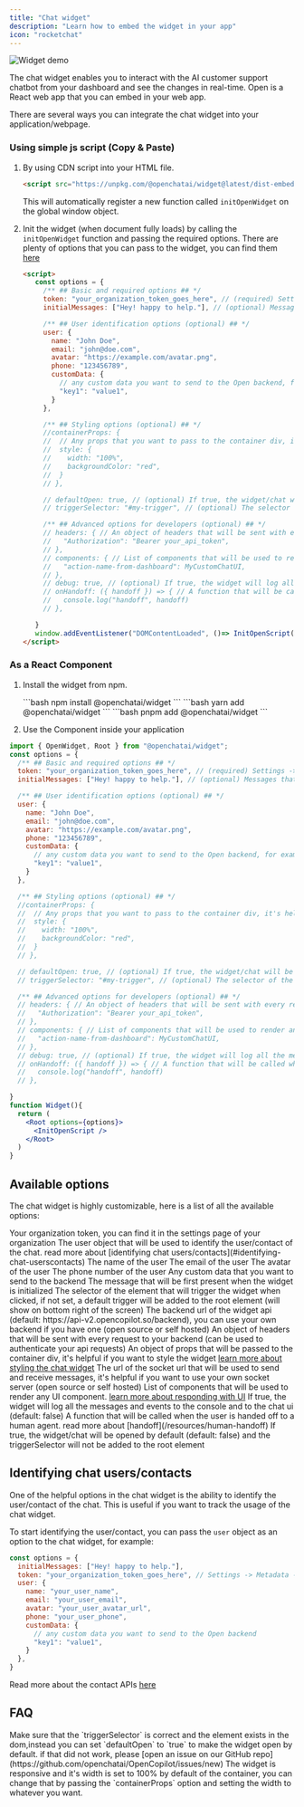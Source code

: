 ```yaml
---
title: "Chat widget"
description: "Learn how to embed the widget in your app"
icon: "rocketchat"
---
```


<img src="/widget/example.png" alt="Widget demo" />



The chat widget enables you to interact with the AI customer support chatbot from your dashboard and see the changes in real-time. Open is a React web app that you can embed in your web app.

There are several ways you can integrate the chat widget into your application/webpage.


<CardGroup cols={2}>
  <Card title="As a JavaScript File" href='#using-simple-js-script' icon="js"></Card>
  <Card title='As a React Component (via npm)' href='#as-a-react-component' icon='react'></Card>
</CardGroup>

### Using simple js script (Copy & Paste)

1. By using CDN script into your HTML file.
   ```html
   <script src="https://unpkg.com/@openchatai/widget@latest/dist-embed/pilot.js"></script>
   ```
   This will automatically register a new function called `initOpenWidget` on the global window object.

2. Init the widget (when document fully loads) by calling the `initOpenWidget` function and passing the required options.
    There are plenty of options that you can pass to the widget, you can find them [here](#options)
   ```html
   <script>
      const options = {
        /** ## Basic and required options ## */
        token: "your_organization_token_goes_here", // (required) Settings -> Metadata -> Token
        initialMessages: ["Hey! happy to help."], // (optional) Messages that will be first present when the chat widget is initialized

        /** ## User identification options (optional) ## */
        user: {
          name: "John Doe",
          email: "john@doe.com",
          avatar: "https://example.com/avatar.png",
          phone: "123456789",
          customData: {
            // any custom data you want to send to the Open backend, for example:
            "key1": "value1",
          }
        },

        /** ## Styling options (optional) ## */
        //containerProps: {
        //  // Any props that you want to pass to the container div, it's helpful if you want to style the widget
        //  style: {
        //    width: "100%",
        //    backgroundColor: "red",
        //  }
        // },

        // defaultOpen: true, // (optional) If true, the widget/chat will be opened by default (default: false) and the triggerSelector will not be added to the root element
        // triggerSelector: "#my-trigger", // (optional) The selector of the element that will trigger the widget when clicked, if not set, a default trigger will be added to the root element (will show on bottom right of the screen)

        /** ## Advanced options for developers (optional) ## */
        // headers: { // An object of headers that will be sent with every request to your backend (can be used to authenticate your api requests)
        //   "Authorization": "Bearer your_api_token",
        // },
        // components: { // List of components that will be used to render any UI component. read more about [responding with UI](#responding-with-ui)
        //   "action-name-from-dashboard": MyCustomChatUI,
        // },
        // debug: true, // (optional) If true, the widget will log all the messages and events to the console and to the chat ui (default: false)
        // onHandoff: ({ handoff }) => { // A function that will be called when the user is handed off to a human agent. read more about [handoff](/resources/human-handoff)
        //   console.log("handoff", handoff)
        // },

      }
      window.addEventListener("DOMContentLoaded", ()=> InitOpenScript(options)); // window.onload
   </script>
   ```

### As a React Component

1. Install the widget from npm.

   <Tabs>
     <Tab title="npm">
     ```bash
      npm install @openchatai/widget 
      ```
      </Tab>
     <Tab title="yarn">
     ```bash
      yarn add @openchatai/widget 
      ```
      </Tab>
     <Tab title="pnpm">
     ```bash 
     pnpm add @openchatai/widget 
     ```
     </Tab>
   </Tabs>

2. Use the Component inside your application

```jsx
import { OpenWidget, Root } from "@openchatai/widget"; 
const options = {
  /** ## Basic and required options ## */
  token: "your_organization_token_goes_here", // (required) Settings -> Metadata -> Token
  initialMessages: ["Hey! happy to help."], // (optional) Messages that will be first present when the chat widget is initialized

  /** ## User identification options (optional) ## */
  user: {
    name: "John Doe",
    email: "john@doe.com",
    avatar: "https://example.com/avatar.png",
    phone: "123456789",
    customData: {
      // any custom data you want to send to the Open backend, for example:
      "key1": "value1",
    }
  },

  /** ## Styling options (optional) ## */
  //containerProps: {
  //  // Any props that you want to pass to the container div, it's helpful if you want to style the widget
  //  style: {
  //    width: "100%",
  //    backgroundColor: "red",
  //  }
  // },

  // defaultOpen: true, // (optional) If true, the widget/chat will be opened by default (default: false) and the triggerSelector will not be added to the root element
  // triggerSelector: "#my-trigger", // (optional) The selector of the element that will trigger the widget when clicked, if not set, a default trigger will be added to the root element (will show on bottom right of the screen)

  /** ## Advanced options for developers (optional) ## */
  // headers: { // An object of headers that will be sent with every request to your backend (can be used to authenticate your api requests)
  //   "Authorization": "Bearer your_api_token",
  // },
  // components: { // List of components that will be used to render any UI component. read more about [responding with UI](#responding-with-ui)
  //   "action-name-from-dashboard": MyCustomChatUI,
  // },
  // debug: true, // (optional) If true, the widget will log all the messages and events to the console and to the chat ui (default: false)
  // onHandoff: ({ handoff }) => { // A function that will be called when the user is handed off to a human agent. read more about [handoff](/resources/human-handoff)
  //   console.log("handoff", handoff)
  // },

}
function Widget(){
  return (
    <Root options={options}>
      <InitOpenScript />
    </Root>
  )
}
```

## Available options

The chat widget is highly customizable, here is a list of all the available options:

<ResponseField name="Options" type="Object">
  <Expandable title="properties">
    <ResponseField name="token" type="string" required>
      Your organization token, you can find it in the settings page of your organization
    </ResponseField>
    <ResponseField name="user" type="object">
      The user object that will be used to identify the user/contact of the chat. read more about [identifying chat users/contacts](#identifying-chat-userscontacts)
      <Expandable title="properties">
        <ResponseField name="name" type="string">
          The name of the user
        </ResponseField>
        <ResponseField name="email" type="string">
          The email of the user
        </ResponseField>
        <ResponseField name="avatar" type="string">
          The avatar of the user
        </ResponseField>
        <ResponseField name="phone" type="string">
          The phone number of the user
        </ResponseField>
        <ResponseField name="customData" type="object">
          Any custom data that you want to send to the backend
        </ResponseField>
      </Expandable>
    </ResponseField>
    <ResponseField name="initialMessages" type="array">
      The message that will be first present when the widget is initialized
    </ResponseField>
    <ResponseField name="triggerSelector" type="string">
      The selector of the element that will trigger the widget when clicked, if not set, a default trigger will be added to the root element (will show on bottom right of the screen)
    </ResponseField>
    <ResponseField name="apiUrl" type="string">
      The backend url of the widget api (default: https://api-v2.opencopilot.so/backend), you can use your own backend if you have one (open source or self hosted)
    </ResponseField>
    <ResponseField name="headers" type="Object">
      An object of headers that will be sent with every request to your backend (can be used to authenticate your api requests)
    </ResponseField>
    <ResponseField name="containerProps" type="Object">
      An object of props that will be passed to the container div, it's helpful if you want to style the widget <a href="/widget/styling">learn more about styling the chat widget</a>
    </ResponseField>
    <ResponseField name="socketUrl" type="string">
      The url of the socket url that will be used to send and receive messages, it's helpful if you want to use your own socket server (open source or self hosted)
    </ResponseField>
    <ResponseField name="components" type="Object">
      List of components that will be used to render any UI component. <a href="/widget/not-gen-ui">learn more about responding with UI</a>
    </ResponseField>
    <ResponseField name="debug" type="boolean">
      If true, the widget will log all the messages and events to the console and to the chat ui (default: false)
    </ResponseField>
    <ResponseField name="onHandoff" type="function">
      A function that will be called when the user is handed off to a human agent. read more about [handoff](/resources/human-handoff)
    </ResponseField>
    <ResponseField name="defaultOpen" type="boolean">
      If true, the widget/chat will be opened by default (default: false) and the triggerSelector will not be added to the root element
    </ResponseField>
  </Expandable>
</ResponseField>


## Identifying chat users/contacts

One of the helpful options in the chat widget is the ability to identify the user/contact of the chat. This is useful if you want to track the usage of the chat widget.

To start identifying the user/contact, you can pass the `user` object as an option to the chat widget, for example:

```jsx
const options = {
  initialMessages: ["Hey! happy to help."], 
  token: "your_organization_token_goes_here", // Settings -> Metadata -> Token
  user: {
    name: "your_user_name",
    email: "your_user_email",
    avatar: "your_user_avatar_url",
    phone: "your_user_phone",
    customData: {
      // any custom data you want to send to the Open backend
      "key1": "value1",
    }
  },
}
```

Read more about the contact APIs <a href="/api-reference/contacts/introduction">here</a>

## FAQ

<AccordionGroup>
  <Accordion title="The widget is not showing up">
    Make sure that the `triggerSelector` is correct and the element exists in
    the dom,instead you can set `defaultOpen` to `true` to make the widget open by default.
    if that did not work, please [open an issue on our GitHub repo](https://github.com/openchatai/OpenCopilot/issues/new)
  </Accordion>

  <Accordion title="The widget is so small">
    The widget is responsive and it's width is set to 100% by default of the container, you can change that by passing the
    `containerProps` option and setting the width to whatever you want.
  </Accordion>
</AccordionGroup>